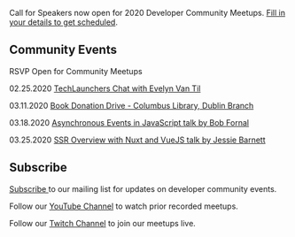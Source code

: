 
<Card>

<Text my={20}>Call for Speakers now open for 2020 Developer Community Meetups. <a href="https://forms.gle/25rCPEE6WwsjMQSs7" target="_blank" rel="noopener noreferrer">Fill in your details to get scheduled</a>.</Text>

## Community Events

RSVP Open for Community Meetups 

<Text my={20}>02.25.2020  <a href="https://www.eventbrite.com/e/javascript-and-friends-techlaunchers-online-meetup-tickets-94224683565" target="_blank" rel="noopener noreferrer">TechLaunchers Chat with Evelyn Van Til</a></Text>

<Text my={20}>03.11.2020  <a href="https://www.linkedin.com/posts/javascript-and-friends_columbus-ohio-technical-activity-6636372060631257088-T-WT" target="_blank" rel="noopener noreferrer">Book Donation Drive - Columbus Library, Dublin Branch</a></Text>

<Text my={20}>03.18.2020  <a href="https://www.eventbrite.com/e/javascript-and-friends-online-meetup-tickets-96032314237" target="_blank" rel="noopener noreferrer">Asynchronous Events in JavaScript talk by Bob Fornal</a></Text>

<Text my={20}>03.25.2020  <a href="https://www.eventbrite.com/e/javascript-and-friends-vuejs-online-meetup-tickets-96033230979" target="_blank" rel="noopener noreferrer">SSR Overview with Nuxt and VueJS talk by Jessie Barnett</a></Text>

## Subscribe

<a href="http://eepurl.com/gubqeb" target="_blank">Subscribe </a>to our mailing list for updates on developer community events. 

Follow our <a href="https://www.youtube.com/channel/UCz4LNOw6U7ncyOSx73u_YMQ/videos?view_as=subscriber" target="_blank">YouTube Channel</a> to watch prior recorded meetups.

Follow our <a href="https://www.twitch.tv/javascriptandfriends/" target="_blank">Twitch Channel</a> to join our meetups live.


</Card>

